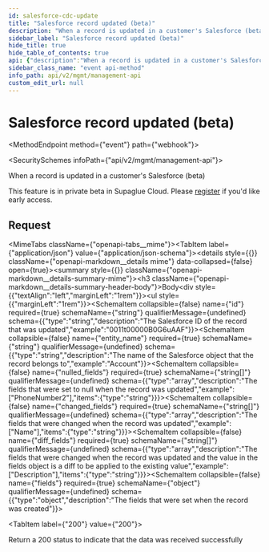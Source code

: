 ```yaml
---
id: salesforce-cdc-update
title: "Salesforce record updated (beta)"
description: "When a record is updated in a customer's Salesforce (beta)"
sidebar_label: "Salesforce record updated (beta)"
hide_title: true
hide_table_of_contents: true
api: {"description":"When a record is updated in a customer's Salesforce (beta)\n\nThis feature is in private beta in Supaglue Cloud. Please [register](https://m8ndtm64l4g.typeform.com/to/ovOUDxGj) if you'd like early access.","operationId":"salesforceCdcUpdate","x-event-type":"salesforce_cdc.update","tags":["Webhook Events"],"requestBody":{"content":{"application/json":{"example":{"id":"0011t00000B0G6uAAF","entity_name":"Account","fields":{"Name":"Acme"},"nulled_fields":[],"changed_fields":["Name"],"diff_fields":[]},"schema":{"type":"object","properties":{"id":{"type":"string","description":"The Salesforce ID of the record that was updated","example":"0011t00000B0G6uAAF"},"entity_name":{"type":"string","description":"The name of the Salesforce object that the record belongs to","example":"Account"},"nulled_fields":{"type":"array","description":"The fields that were set to null when the record was updated","example":["PhoneNumber2"],"items":{"type":"string"}},"changed_fields":{"type":"array","description":"The fields that were changed when the record was updated","example":["Name"],"items":{"type":"string"}},"diff_fields":{"type":"array","description":"The fields that were changed when the record was updated and the value in the fields object is a diff to be applied to the existing value","example":["Description"],"items":{"type":"string"}},"fields":{"type":"object","description":"The fields that were set when the record was created"}},"required":["id","entity_name","fields","nulled_fields","changed_fields","diff_fields"]}}}},"responses":{"200":{"description":"Return a 200 status to indicate that the data was received successfully"}},"extensions":[{"key":"x-event-type","value":"salesforce_cdc.update"}],"method":"event","path":"webhook","servers":[{"url":"https://api.supaglue.io/mgmt/v2","description":"Supaglue API"}],"securitySchemes":{"x-api-key":{"type":"apiKey","name":"x-api-key","in":"header","description":"API key to allow developers to access the API"}},"jsonRequestBodyExample":{"id":"0011t00000B0G6uAAF","entity_name":"Account","nulled_fields":["PhoneNumber2"],"changed_fields":["Name"],"diff_fields":["Description"],"fields":{}},"info":{"version":"0.13.4","title":"Management API","contact":{"name":"Supaglue","email":"docs@supaglue.com","url":"https://supaglue.com"},"description":"#### Introduction\n\nWelcome to the Management API documentation. You can use this API to manage customer integrations and connections.\n\n[![Run in Postman](https://run.pstmn.io/button.svg)](https://www.postman.com/supaglue/workspace/supaglue-public/overview)\n\n#### Base API URL\n\n```\nhttps://api.supaglue.io/mgmt/v2\n```\n"}}
sidebar_class_name: "event api-method"
info_path: api/v2/mgmt/management-api
custom_edit_url: null
---
```



<h1 className={"openapi__heading"}>Salesforce record updated (beta)</h1>

<MethodEndpoint method={"event"} path={"webhook"}></MethodEndpoint>

<SecuritySchemes infoPath={"api/v2/mgmt/management-api"}></SecuritySchemes>



When a record is updated in a customer's Salesforce (beta)

This feature is in private beta in Supaglue Cloud. Please [register](https://m8ndtm64l4g.typeform.com/to/ovOUDxGj) if you'd like early access.

## Request

<MimeTabs className={"openapi-tabs__mime"}><TabItem label={"application/json"} value={"application/json-schema"}><details style={{}} className={"openapi-markdown__details mime"} data-collapsed={false} open={true}><summary style={{}} className={"openapi-markdown__details-summary-mime"}><h3 className={"openapi-markdown__details-summary-header-body"}>Body</h3></summary><div style={{"textAlign":"left","marginLeft":"1rem"}}></div><ul style={{"marginLeft":"1rem"}}><SchemaItem collapsible={false} name={"id"} required={true} schemaName={"string"} qualifierMessage={undefined} schema={{"type":"string","description":"The Salesforce ID of the record that was updated","example":"0011t00000B0G6uAAF"}}></SchemaItem><SchemaItem collapsible={false} name={"entity_name"} required={true} schemaName={"string"} qualifierMessage={undefined} schema={{"type":"string","description":"The name of the Salesforce object that the record belongs to","example":"Account"}}></SchemaItem><SchemaItem collapsible={false} name={"nulled_fields"} required={true} schemaName={"string[]"} qualifierMessage={undefined} schema={{"type":"array","description":"The fields that were set to null when the record was updated","example":["PhoneNumber2"],"items":{"type":"string"}}}></SchemaItem><SchemaItem collapsible={false} name={"changed_fields"} required={true} schemaName={"string[]"} qualifierMessage={undefined} schema={{"type":"array","description":"The fields that were changed when the record was updated","example":["Name"],"items":{"type":"string"}}}></SchemaItem><SchemaItem collapsible={false} name={"diff_fields"} required={true} schemaName={"string[]"} qualifierMessage={undefined} schema={{"type":"array","description":"The fields that were changed when the record was updated and the value in the fields object is a diff to be applied to the existing value","example":["Description"],"items":{"type":"string"}}}></SchemaItem><SchemaItem collapsible={false} name={"fields"} required={true} schemaName={"object"} qualifierMessage={undefined} schema={{"type":"object","description":"The fields that were set when the record was created"}}></SchemaItem></ul></details></TabItem></MimeTabs><div><div><ApiTabs><TabItem label={"200"} value={"200"}><div>

Return a 200 status to indicate that the data was received successfully

</div><div></div></TabItem></ApiTabs></div></div>
      
